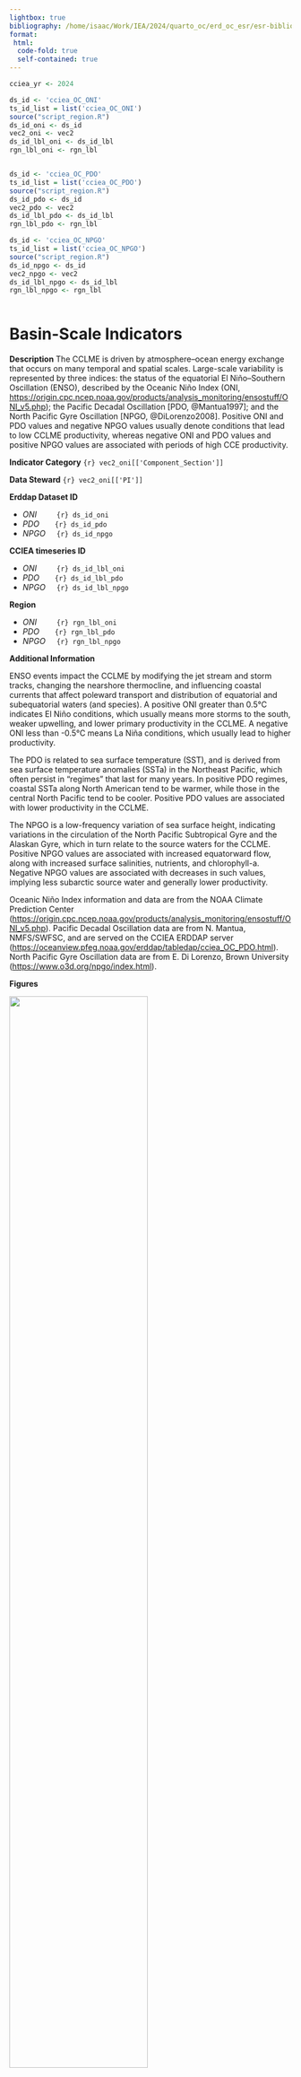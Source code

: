 ```yaml
---
lightbox: true
bibliography: /home/isaac/Work/IEA/2024/quarto_oc/erd_oc_esr/esr-bibliography.bib
format:
 html:
  code-fold: true
  self-contained: true
---
```



```r
cciea_yr <- 2024

ds_id <- 'cciea_OC_ONI'	   
ts_id_list = list('cciea_OC_ONI')
source("script_region.R")
ds_id_oni <- ds_id
vec2_oni <- vec2
ds_id_lbl_oni <- ds_id_lbl
rgn_lbl_oni <- rgn_lbl


ds_id <- 'cciea_OC_PDO'	   
ts_id_list = list('cciea_OC_PDO')
source("script_region.R")
ds_id_pdo <- ds_id
vec2_pdo <- vec2
ds_id_lbl_pdo <- ds_id_lbl
rgn_lbl_pdo <- rgn_lbl

ds_id <- 'cciea_OC_NPGO'	   
ts_id_list = list('cciea_OC_NPGO')
source("script_region.R")
ds_id_npgo <- ds_id
vec2_npgo <- vec2
ds_id_lbl_npgo <- ds_id_lbl
rgn_lbl_npgo <- rgn_lbl



```


# Basin-Scale Indicators

**Description**
The CCLME is driven by atmosphere–ocean energy exchange that occurs on many temporal and spatial scales. 
Large-scale variability is represented by three indices: the status of the equatorial El Niño–Southern Oscillation (ENSO), described by the Oceanic Niño Index (ONI, <https://origin.cpc.ncep.noaa.gov/products/analysis_monitoring/ensostuff/ONI_v5.php>); the Pacific Decadal Oscillation [PDO, @Mantua1997]; and the North Pacific Gyre Oscillation [NPGO, @DiLorenzo2008]. 
Positive ONI and PDO values and negative NPGO values usually denote conditions that lead to low CCLME productivity, whereas negative ONI and PDO values and positive NPGO values are associated with periods of high CCE productivity. 


**Indicator Category** `{r} vec2_oni[['Component_Section']]`
 
**Data Steward** `{r} vec2_oni[['PI']]`

**Erddap Dataset ID** 

+ *ONI*   &nbsp; &nbsp;  &nbsp; &nbsp; `{r} ds_id_oni`
+ *PDO*   &nbsp; &nbsp;  &nbsp;  `{r} ds_id_pdo`
+ *NPGO*   &nbsp; &nbsp;  `{r} ds_id_npgo`

**CCIEA timeseries ID** 

+ *ONI*  &nbsp; &nbsp;  &nbsp; &nbsp; `{r} ds_id_lbl_oni`
+ *PDO*  &nbsp; &nbsp;  &nbsp;  `{r} ds_id_lbl_pdo`
+ *NPGO*  &nbsp; &nbsp;  `{r} ds_id_lbl_npgo`

**Region**

+  *ONI*  &nbsp; &nbsp;  &nbsp; &nbsp; `{r} rgn_lbl_oni`
+  *PDO*  &nbsp; &nbsp;  &nbsp; `{r} rgn_lbl_pdo`
+  *NPGO*  &nbsp; &nbsp; `{r} rgn_lbl_npgo`

**Additional Information**

ENSO events impact the CCLME by modifying the jet stream and storm tracks, changing the nearshore thermocline, and influencing coastal currents that affect poleward transport and distribution of equatorial and subequatorial waters (and species). A positive ONI greater than 0.5°C indicates El Niño conditions, which usually means more storms to the south, weaker upwelling, and lower primary productivity in the CCLME. A negative ONI less than -0.5°C means La Niña conditions, which usually lead to higher productivity. 

The PDO is related to sea surface temperature (SST), and is derived from sea surface temperature anomalies (SSTa) in the Northeast Pacific, which often persist in “regimes” that last for many years. In positive PDO regimes, coastal SSTa along North American tend to be warmer, while those in the central North Pacific tend to be cooler. Positive PDO values are associated with lower productivity in the CCLME. 

The NPGO is a low-frequency variation of sea surface height, indicating variations in the circulation of the North Pacific Subtropical Gyre and the Alaskan Gyre, which in turn relate to the source waters for the CCLME. Positive NPGO values are associated with increased equatorward flow, along with increased surface salinities, nutrients, and chlorophyll-a. Negative NPGO values are associated with decreases in such values, implying less subarctic source water and generally lower productivity. 

Oceanic Niño Index information and data are from the NOAA Climate Prediction Center (<https://origin.cpc.ncep.noaa.gov/products/analysis_monitoring/ensostuff/ONI_v5.php>). 
Pacific Decadal Oscillation data are from N. Mantua, NMFS/SWFSC, and are served on the CCIEA ERDDAP server (<https://oceanview.pfeg.noaa.gov/erddap/tabledap/cciea_OC_PDO.html>). 
North Pacific Gyre Oscillation data are from E. Di Lorenzo, Brown University (<https://www.o3d.org/npgo/index.html>).


**Figures**

::: {#fig-oni_pdo_npgo_M}
![](plots/oc_ONI_PDO_NPGO_Monthly.png){width=70%}

Monthly values of the Oceanic Niño Index (ONI), the Pacific Decadal Oscillation (PDO), and the North Pacific Gyre Oscillation (NPGO), starting 1950 and ending: October `{r} cciea_yr` (ONI), November `{r} cciea_yr` (PDO), and October `{r} cciea_yr` (NPGO). 


:::

<br>
<br>
<br>

::: {#fig-oni_pdo_npgo_S layout-ncol=3, layout="[50,-1,50,-1,50]"  }

![ONI](plots/oc_ONI_Season.png){#fig-oni_S}

![PDO](plots/oc_PDO_Season.png){#fig-pdo_S}

![NPGO](plots/oc_NPGO_Season.png){#fig-npgo_S}

Seasonal values of the Oceanic Niño Index (ONI), Pacific Decadal Oscillation (PDO), North Pacific Gyre Oscillation (NPGO) from 1950-`{r} cciea_yr`. 

:::

**`{r} cciea_yr` Conditions**

+ @fig-oni_pdo_npgo_M and @fig-oni_pdo_npgo_S show monthly and seasonal means of the three indices.
+ El Niño event spanned the winter and spring 2023-24 and ENSO neutral by summer 2024 (@fig-oni_pdo_npgo_M and @fig-oni_S).
+ Short duration La Niña conditions are expected by Jan 2024 (59% chance), with a quick transition to ENSO neutral by March-May 2024 (61% chance), see <https://www.cpc.ncep.noaa.gov/products/analysis_monitoring/enso_advisory/>.
+ PDO and NPGO both have the 5-year mean below 1 standard deviation (@fig-oni_pdo_npgo_M), with the PDO having a negative 5-year trend.

**References**
